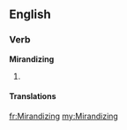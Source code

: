 ==English==

===Verb===
'''Mirandizing'''

# {{present participle of|[[Mirandize]]}}

====Translations====
{{trans-top}}
{{trans-mid}}
{{trans-bottom}}

[[fr:Mirandizing]]
[[my:Mirandizing]]